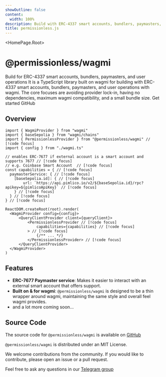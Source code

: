 ```yaml
---
showOutline: false
content:
  width: 100%
description: Build with ERC-4337 smart accounts, bundlers, paymasters, and user operations
title: permissionless.js
---
```


 
<HomePage.Root>
  <h1 className='vocs_HomePage_title'>@permissionless/wagmi</h1>
  <HomePage.Tagline>Build for ERC-4337 smart accounts, bundlers, paymasters, and user operations</HomePage.Tagline>
  <HomePage.InstallPackage name="@permissionless/wagmi" type="install" />
  <HomePage.Description>It is a TypeScript library built on wagmi for building with ERC-4337 smart accounts, bundlers, paymasters, and user operations with wagmi. The core focuses are avoiding provider lock-in, having no dependencies, maximum wagmi compatibility, and a small bundle size.</HomePage.Description>
  <HomePage.Buttons>
    <HomePage.Button href="/permissionless/core/tutorial/tutorial-1" variant="accent">Get started</HomePage.Button>
    <HomePage.Button href="https://github.com/pimlicolabs/permissionless.js">GitHub</HomePage.Button>
  </HomePage.Buttons>
</HomePage.Root>


<article className="vocs_Content max-w-4xl mt-[-80px] mx-auto">

#
# Overview

```tsx
import { WagmiProvider } from "wagmi"
import { baseSepolia } from "wagmi/chains"
import { PermissionlessProvider } from "@permissionless/wagmi" // [!code focus]
import { config } from "./wagmi.ts"

// enables ERC-7677 if external account is a smart account and supports 7677 // [!code focus]
// e.g. Coinbase Smart Account  // [!code focus]
const capabilities = { // [!code focus]
  paymasterService: { // [!code focus]
    [baseSepolia.id]: { // [!code focus]
        url: `https://api.pimlico.io/v2/${baseSepolia.id}/rpc?apikey=${pimlicoApiKey}` // [!code focus]
    } // [!code focus]
  } // [!code focus]
} // [!code focus]

ReactDOM.createRoot(root).render(
  <WagmiProvider config={config}>
      <QueryClientProvider client={queryClient}>
          <PermissionlessProvider // [!code focus]
              capabilities={capabilities} // [!code focus]
          > // [!code focus]
              {/** ... */}
          </PermissionlessProvider> // [!code focus]
      </QueryClientProvider>
  </WagmiProvider>
)
```

# Features

- **ERC-7677 Paymaster service**: Makes it easier to interact with an external smart account that offers support.
- **Built on & for wagmi**: `@permissionless/wagmi` is designed to be a thin wrapper around wagmi, maintaining the same style and overall feel wagmi provides.
- and a lot more coming soon...

# Source Code

The source code for `@permissionless/wagmi` is available on [GitHub](https://github.com/pimlicolabs/permissionless.js)

`@permissionless/wagmi` is distributed under an MIT License.

We welcome contributions from the community. If you would like to contribute, please open an issue or a pull request.

Feel free to ask any questions in our [Telegram group](https://t.me/pimlicoHQ)

</article>